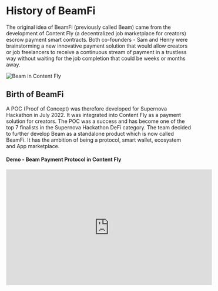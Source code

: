 # History of BeamFi

The original idea of BeamFi (previously called Beam) came from the development of Content Fly (a decentralized job marketplace for creators) escrow payment smart contracts. Both co-founders - Sam and Henry were brainstorming a new innovative payment solution that would allow creators or job freelancers to receive a continuous stream of payment in a trustless way without waiting for the job completion that could be weeks or months away.

![Beam in Content Fly](/contentfly-beam.png)

## Birth of BeamFi

A POC (Proof of Concept) was therefore developed for Supernova Hackathon in July 2022. It was integrated into Content Fly as a payment solution for creators. The POC was a success and has become one of the top 7 finalists in the Supernova Hackathon DeFi category. The team decided to further develop Beam as a standalone product which is now called BeamFi. It has the ambition of being a protocol, smart wallet, ecosystem and App marketplace.

#### Demo - Beam Payment Protocol in Content Fly

<iframe
  width="560"
  height="315"
  src="https://www.youtube.com/embed/mW55vKGd-_E"
  title="YouTube video player"
  frameborder="0"
  allow="accelerometer; autoplay; clipboard-write; encrypted-media; gyroscope; picture-in-picture; web-share"
  allowfullscreen
></iframe>
